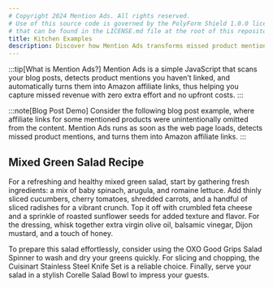 ```yaml
---
# Copyright 2024 Mention Ads. All rights reserved.
# Use of this source code is governed by the PolyForm Shield 1.0.0 license
# that can be found in the LICENSE.md file at the root of this repository.
title: Kitchen Examples
description: Discover how Mention Ads transforms missed product mentions into revenue-generating Amazon affiliate links with this engaging kitchen recipe demo.
---
```


:::tip[What is Mention Ads?]
Mention Ads is a simple JavaScript that scans your blog posts, detects product mentions you haven’t linked, and automatically turns them into Amazon affiliate links, thus helping you capture missed revenue with zero extra effort and no upfront costs.
:::

:::note[Blog Post Demo]
Consider the following blog post example, where affiliate links for some mentioned products were unintentionally omitted from the content. Mention Ads runs as soon as the web page loads, detects missed product mentions, and turns them into Amazon affiliate links.
:::

## Mixed Green Salad Recipe

For a refreshing and healthy mixed green salad, start by gathering fresh ingredients: a mix of baby spinach, arugula, and romaine lettuce. Add thinly sliced cucumbers, cherry tomatoes, shredded carrots, and a handful of sliced radishes for a vibrant crunch. Top it off with crumbled feta cheese and a sprinkle of roasted sunflower seeds for added texture and flavor. For the dressing, whisk together extra virgin olive oil, balsamic vinegar, Dijon mustard, and a touch of honey.

To prepare this salad effortlessly, consider using the OXO Good Grips Salad Spinner to wash and dry your greens quickly. For slicing and chopping, the Cuisinart Stainless Steel Knife Set is a reliable choice. Finally, serve your salad in a stylish Corelle Salad Bowl to impress your guests.

<script data-config="demo" data-domain="mentionads.com" src="https://cdn.mentionads.com/v1/script.js"></script>